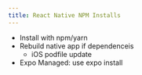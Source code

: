 ```yaml
---
title: React Native NPM Installs
---
```


- Install with npm/yarn
- Rebuild native app if dependenceis
  - iOS podfile update
- Expo Managed: use expo install

<!--- © Aven LLC and Aven Contributors. Licensed under Creative Commons BY-NC-SA 4.0 https://creativecommons.org/licenses/by-nc-sa/4.0/ -->

